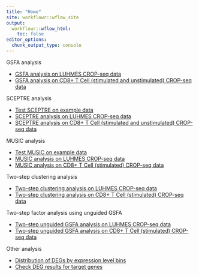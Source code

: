 ```yaml
---
title: "Home"
site: workflowr::wflow_site
output:
  workflowr::wflow_html:
    toc: false
editor_options:
  chunk_output_type: console
---
```


GSFA analysis

* [GSFA analysis on LUHMES CROP-seq data](gsfa_LUHMES_data.html)
* [GSFA analysis on CD8+ T Cell (stimulated and unstimulated) CROP-seq data](gsfa_TCells_data.html)

SCEPTRE analysis

* [Test SCEPTRE on example data](test_sceptre.html)
* [SCEPTRE analysis on LUHMES CROP-seq data](sceptre_LUHMES_data.html)
* [SCEPTRE analysis on CD8+ T Cell (stimulated and unstimulated) CROP-seq data](sceptre_TCells_data.html)

MUSIC analysis

* [Test MUSIC on example data](music_example_data.html)
* [MUSIC analysis on LUHMES CROP-seq data](music_LUHMES_data.html)
* [MUSIC analysis on CD8+ T Cell (stimulated) CROP-seq data](music_TCells_data.html)

Two-step clustering analysis

* [Two-step clustering analysis on LUHMES CROP-seq data](twostep_clustering_LUHMES_data.html)
* [Two-step clustering analysis on CD8+ T Cell (stimulated) CROP-seq data](twostep_clustering_TCells_data.html)


Two-step factor analysis using unguided GSFA

* [Two-step unguided GSFA analysis on LUHMES CROP-seq data](unguided_gsfa_LUHMES_data.html)
* [Two-step unguided GSFA analysis on CD8+ T Cell (stimulated) CROP-seq data](unguided_gsfa_Tcells_data.html)

Other analysis

* [Distribution of DEGs by expression level bins](check_gsfa_deg_exp.html)
* [Check DEG results for target genes](check_gsfa_targets_degs.html)

